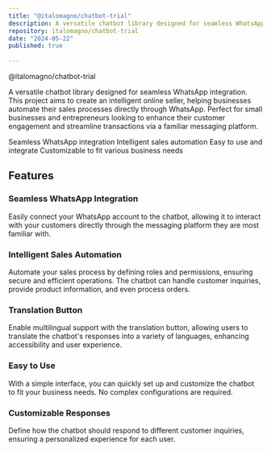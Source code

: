 ```yaml
---
title: "@italomagno/chatbot-trial"
description: A versatile chatbot library designed for seamless WhatsApp integration. Ideal for creating an intelligent online seller to help businesses automate their sales through WhatsApp.
repository: italomagno/chatbot-trial
date: "2024-05-22"
published: true
  
---
```

@italomagno/chatbot-trial

A versatile chatbot library designed for seamless WhatsApp integration. This project aims to create an intelligent online seller, helping businesses automate their sales processes directly through WhatsApp. Perfect for small businesses and entrepreneurs looking to enhance their customer engagement and streamline transactions via a familiar messaging platform.

Seamless WhatsApp integration
Intelligent sales automation
Easy to use and integrate
Customizable to fit various business needs

## Features

### Seamless WhatsApp Integration

Easily connect your WhatsApp account to the chatbot, allowing it to interact with your customers directly through the messaging platform they are most familiar with.

### Intelligent Sales Automation

Automate your sales process by defining roles and permissions, ensuring secure and efficient operations. The chatbot can handle customer inquiries, provide product information, and even process orders.

### Translation Button

Enable multilingual support with the translation button, allowing users to translate the chatbot's responses into a variety of languages, enhancing accessibility and user experience.

### Easy to Use

With a simple interface, you can quickly set up and customize the chatbot to fit your business needs. No complex configurations are required.

### Customizable Responses

Define how the chatbot should respond to different customer inquiries, ensuring a personalized experience for each user.